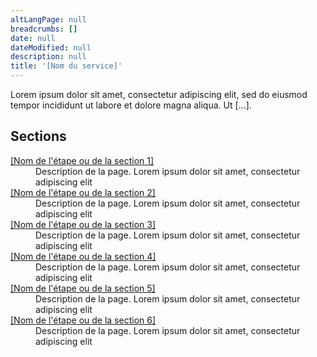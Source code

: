 ```yaml
---
altLangPage: null
breadcrumbs: []
date: null
dateModified: null
description: null
title: '[Nom du service]'
---
```



<p>
 Lorem ipsum dolor sit amet, consectetur adipiscing elit, sed do eiusmod tempor incididunt ut labore et dolore magna aliqua. Ut [...].
</p>

<nav class="provisional gc-subway">
 <h2>
  Sections
 </h2>
 <dl>
  <dt>
   <a href="#">
    [Nom de l'étape ou de la section 1]
   </a>
  </dt>
  <dd>
   Description de la page. Lorem ipsum dolor sit amet, consectetur adipiscing elit
  </dd>
  <dt>
   <a href="#">
    [Nom de l'étape ou de la section 2]
   </a>
  </dt>
  <dd>
   Description de la page. Lorem ipsum dolor sit amet, consectetur adipiscing elit
  </dd>
  <dt>
   <a href="#">
    [Nom de l'étape ou de la section 3]
   </a>
  </dt>
  <dd>
   Description de la page. Lorem ipsum dolor sit amet, consectetur adipiscing elit
  </dd>
  <dt>
   <a href="#">
    [Nom de l'étape ou de la section 4]
   </a>
  </dt>
  <dd>
   Description de la page. Lorem ipsum dolor sit amet, consectetur adipiscing elit
  </dd>
  <dt>
   <a href="#">
    [Nom de l'étape ou de la section 5]
   </a>
  </dt>
  <dd>
   Description de la page. Lorem ipsum dolor sit amet, consectetur adipiscing elit
  </dd>
  <dt>
   <a href="#">
    [Nom de l'étape ou de la section 6]
   </a>
  </dt>
  <dd>
   Description de la page. Lorem ipsum dolor sit amet, consectetur adipiscing elit
  </dd>
 </dl>
</nav>

